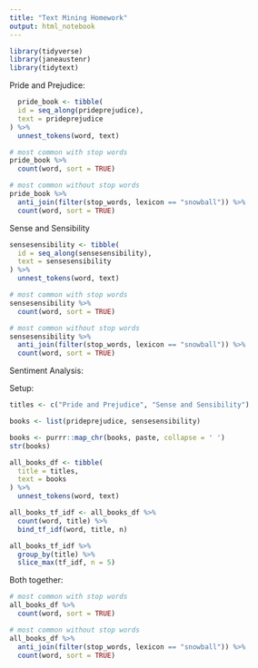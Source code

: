 ```yaml
---
title: "Text Mining Homework"
output: html_notebook
---
```


```r
library(tidyverse)
library(janeaustenr)
library(tidytext)
```

Pride and Prejudice:
```r
  pride_book <- tibble(
  id = seq_along(prideprejudice),
  text = prideprejudice
) %>% 
  unnest_tokens(word, text)
```

```r
# most common with stop words
pride_book %>% 
  count(word, sort = TRUE)

# most common without stop words
pride_book %>% 
  anti_join(filter(stop_words, lexicon == "snowball")) %>% 
  count(word, sort = TRUE)
```








Sense and Sensibility
```r
sensesensibility <- tibble(
  id = seq_along(sensesensibility),
  text = sensesensibility
) %>% 
  unnest_tokens(word, text)
```
```r
# most common with stop words
sensesensibility %>% 
  count(word, sort = TRUE)

# most common without stop words
sensesensibility %>% 
  anti_join(filter(stop_words, lexicon == "snowball")) %>% 
  count(word, sort = TRUE)
```




Sentiment Analysis:

Setup:
```r
titles <- c("Pride and Prejudice", "Sense and Sensibility")

books <- list(prideprejudice, sensesensibility)

books <- purrr::map_chr(books, paste, collapse = ' ')
str(books)

all_books_df <- tibble(
  title = titles,
  text = books
) %>% 
  unnest_tokens(word, text)

all_books_tf_idf <- all_books_df %>% 
  count(word, title) %>% 
  bind_tf_idf(word, title, n)
```

```r
all_books_tf_idf %>% 
  group_by(title) %>% 
  slice_max(tf_idf, n = 5)
```



Both together:
```r
# most common with stop words
all_books_df %>% 
  count(word, sort = TRUE)

# most common without stop words
all_books_df %>% 
  anti_join(filter(stop_words, lexicon == "snowball")) %>% 
  count(word, sort = TRUE)
```








